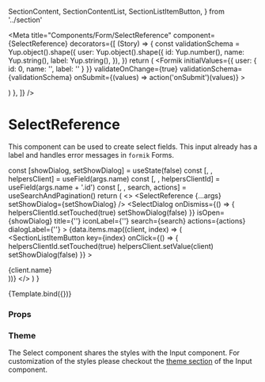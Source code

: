   SectionContent,
  SectionContentList,
  SectionListItemButton,
} from '../section'

<Meta
  title="Components/Form/SelectReference"
  component={SelectReference}
  decorators={[
    (Story) => {
      const validationSchema = Yup.object().shape({
        user: Yup.object().shape({
          id: Yup.number(),
          name: Yup.string(),
          label: Yup.string(),
        }),
      })
      return (
        <Formik
          initialValues={{ user: { id: 0, name: '', label: '' } }}
          validateOnChange={true}
          validationSchema={validationSchema}
          onSubmit={(values) => action('onSubmit')(values)}
        >
          <Form>
            <SectionContent>
              <Story />
            </SectionContent>
          </Form>
        </Formik>
      )
    },
  ]}
/>

# SelectReference

This component can be used to create select fields. This input already has a label and handles error messages in `formik` Forms.

  const [showDialog, setShowDialog] = useState(false)
  const [, , helpersClient] = useField(args.name)
  const [, , helpersClientId] = useField(args.name + '.id')
  const [, , search, actions] = useSearchAndPagination()
  return (
    <>
      <SelectReference {...args} setShowDialog={setShowDialog} />
      <SelectDialog
        onDismiss={() => {
          helpersClientId.setTouched(true)
          setShowDialog(false)
        }}
        isOpen={showDialog}
        title={''}
        iconLabel={''}
        search={search}
        actions={actions}
        dialogLabel={''}
      >
        <SectionContentList>
          {data.items.map((client, index) => (
            <SectionListItemButton
              key={index}
              onClick={() => {
                helpersClientId.setTouched(true)
                helpersClient.setValue(client)
                setShowDialog(false)
              }}
            >
              <div className="flex flex-1 justify-between">
                <div>{client.name}</div>
              </div>
            </SectionListItemButton>
          ))}
        </SectionContentList>
      </SelectDialog>
    </>
  )
}

<Canvas>
  <Story
    name="Default"
    args={{
      id: 'user',
      name: 'user',
      label: '',
      placeholder: '',
      disabled: false,
      defaultValue: { id: 0, name: '', label: '' },
    }}
  >
    {Template.bind({})}
  </Story>
</Canvas>

### Props

<ArgsTable story="Default" />

### Theme

The Select component shares the styles with the Input component.
For customization of the styles please checkout the [theme section](/docs/components-form-input--default-story#theme) of the Input component.
